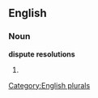 
==English==

===Noun===
'''dispute resolutions'''

# {{plural of|[[dispute resolution]]}}

[[Category:English plurals]]